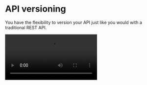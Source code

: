 
# API versioning

You have the flexibility to version your API just like you would with a traditional REST API.

<Video src="/assets/api-versioning.mp4" />

```ts copy filename="server.ts"
import { baseRouterV1 } from 'baseRouterV1';
import { baseRouterV2 } from 'baseRouterV2';

export const baseRouter = router({
  v1: baseRouterV1,
  v2: baseRouterV2,
});
```

Subsequently, you can retrieve your API version within the client by accessing it as part of the route.

```ts copy filename="client.ts"
const client = createProxyClient<BaseRouter>({
  url: 'http://localhost:4000/ptsq',
});

client /* v1 | v2 */.v1.user
  .query();

client /* v1 | v2 */.v2.user
  .query();
```

